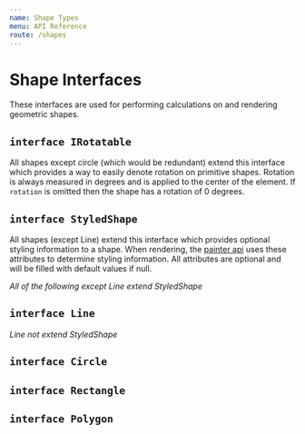 ```yaml
---
name: Shape Types
menu: API Reference
route: /shapes
---
```



# Shape Interfaces

These interfaces are used for performing calculations on and rendering geometric shapes.

## `interface IRotatable`

All shapes except circle (which would be redundant) extend this interface which provides a way to easily denote rotation on primitive shapes. Rotation is always measured in degrees and is applied to the center of the element. If `rotation` is omitted then the shape has a rotation of 0 degrees.

<InterfaceDocumentation interfaceMetadata={IRotatable} />

## `interface StyledShape`

All shapes (except Line) extend this interface which provides optional styling information to a shape. When rendering, the [painter api](/painterapi) uses these attributes to determine styling information. All attributes are optional and will be filled with default values if null.

<InterfaceDocumentation interfaceMetadata={StyledShape} />

*All of the following except Line extend StyledShape*

## `interface Line`

*Line not extend StyledShape*

<InterfaceDocumentation interfaceMetadata={Line} hideInheritedMembers />

## `interface Circle`

<InterfaceDocumentation interfaceMetadata={Circle} hideInheritedMembers />

## `interface Rectangle`

<InterfaceDocumentation interfaceMetadata={Rectangle} hideInheritedMembers />

## `interface Polygon`

<InterfaceDocumentation interfaceMetadata={Polygon} hideInheritedMembers />

